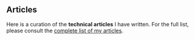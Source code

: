 ## Articles

Here is a curation of the **technical articles** I have written. For the full list, please consult the [complete list of my articles](/articles).
